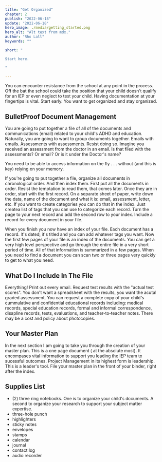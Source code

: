 ```yaml
---
title: "Get Organized"
chapter: 2
publish: "2022-06-18"
update: "2022-06-18"
hero_image: ./media/getting_started.png
hero_alt: "Alt text from mdx."
author: "Rho Lall"
keywords: ""

short: "

Start here.

"

---
```

You can encounter resistance from the school at any point in the process. Off the bat the school could take the position that your child doesn't qualify for an IEP or even neglect to test your child. 
Having documentation at your fingertips is vital. Start early. You want to get organized and stay organized.


## BulletProof Document Management

You are going to put together a file of all of the documents and communications (email) related to your child's ADHD and education. 
Naturally, you are going to want to group documents together. Emails with emails. Assessments with assessments. Resist doing so.
Imagine you received an assessment from the doctor in an email. Is that filed with the assessments? Or email? Or is it under the Doctor's name?

You need to be able to access information on the fly . . . without (and this is key) relying on your memory.


If you're going to put together a file, organize all documents in chronological order. And then index them. First put all the documents in order. Resist the temptation to read them, that comes later.
Once they are in order, start with the first record. On a separate sheet of paper, write down the data, name of the document and what it is: email, assessment, letter, etc. 
If you want to create categories you can do that in the index. Just createa list of tags that you can use to categorize each record. Turn the page to your next record and add the second row to your index.
Include a record for every document in your file.

When you finish you now have an index of your file. Each document has a record. It's dated, it's titled and you can add whatever tags you want. Now the first few pages of your file 
is an index of the documents. You can get a very high level perspective and go through the entire file in a very short period of time.
All of that information is summarized in a few pages. When you need to find a document you can scan two or three pages very quickly to get to what you need.

## What Do I Include In The File

Everything! Print out every email. Request test results with the "actual test scores". You don't want a spreadsheet with the results, you want the acutal graded assessment.
You can request a complete copy of your child's cummulative and confidential educational records including: medical records, special education records, formal and informal correspondence, 
disapline records, tests, evaluations, and teacher-to-teacher notes. There may be a cost and policy about photocopies.


## Your Master Plan

In the next section I am going to take you through the creation of your master plan. This is a one page document ( at the absolute most). 
It encompases vital information to support you leading the IEP team to sucessful outcomes. Project Management in its highest form is leadership. This is a leader's tool.
File your master plan in the front of your binder, right after the index.

## Supplies List

- (2) three ring notebooks.  One is to organize your child's documents. A second to organize your research to support your subject matter expertise. 
- three-hole punch
- highlighters
- sticky notes
- envelopes
- stamps
- calendar
- journal
- contact log
- audio recorder

